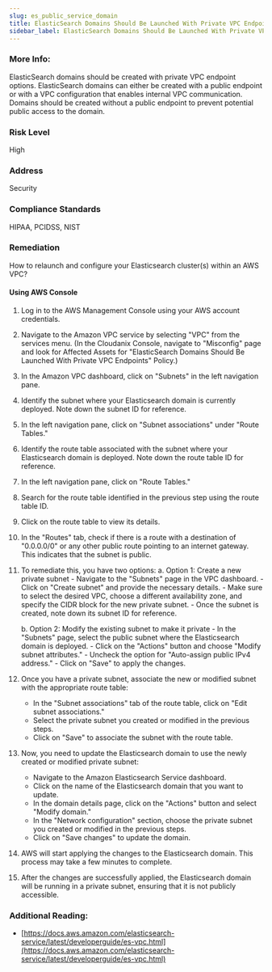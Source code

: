 ```yaml
---
slug: es_public_service_domain
title: ElasticSearch Domains Should Be Launched With Private VPC Endpoints
sidebar_label: ElasticSearch Domains Should Be Launched With Private VPC Endpoints
---
```


### More Info:

ElasticSearch domains should be created with private VPC endpoint options. ElasticSearch domains can either be created with a public endpoint or with a VPC configuration that enables internal VPC communication. Domains should be created without a public endpoint to prevent potential public access to the domain.

### Risk Level

High

### Address

Security

### Compliance Standards

HIPAA, PCIDSS, NIST

### Remediation

How to relaunch and configure your Elasticsearch cluster(s) within an AWS VPC?

#### Using AWS Console

1. Log in to the AWS Management Console using your AWS account credentials.
2. Navigate to the Amazon VPC service by selecting "VPC" from the services menu.
    (In the Cloudanix Console, navigate to "Misconfig" page and look for Affected Assets for "ElasticSearch Domains Should Be Launched With Private VPC Endpoints" Policy.)
3. In the Amazon VPC dashboard, click on "Subnets" in the left navigation pane.
4. Identify the subnet where your Elasticsearch domain is currently deployed. Note down the subnet ID for reference.
5. In the left navigation pane, click on "Subnet associations" under "Route Tables."
6. Identify the route table associated with the subnet where your Elasticsearch domain is deployed. Note down the route table ID for reference.
7. In the left navigation pane, click on "Route Tables."
8. Search for the route table identified in the previous step using the route table ID.
9. Click on the route table to view its details.
10. In the "Routes" tab, check if there is a route with a destination of "0.0.0.0/0" or any other public route pointing to an internet gateway. This indicates that the subnet is public.
11. To remediate this, you have two options:
    a. Option 1: Create a new private subnet
        - Navigate to the "Subnets" page in the VPC dashboard.
        - Click on "Create subnet" and provide the necessary details.
        - Make sure to select the desired VPC, choose a different availability zone, and specify the CIDR block for the new private subnet.
        - Once the subnet is created, note down its subnet ID for reference.

    b. Option 2: Modify the existing subnet to make it private
        - In the "Subnets" page, select the public subnet where the Elasticsearch domain is deployed.
        - Click on the "Actions" button and choose "Modify subnet attributes."
        - Uncheck the option for "Auto-assign public IPv4 address."
        - Click on "Save" to apply the changes.
12. Once you have a private subnet, associate the new or modified subnet with the appropriate route table:
    - In the "Subnet associations" tab of the route table, click on "Edit subnet associations."
    - Select the private subnet you created or modified in the previous steps.
    - Click on "Save" to associate the subnet with the route table.
13. Now, you need to update the Elasticsearch domain to use the newly created or modified private subnet:
    - Navigate to the Amazon Elasticsearch Service dashboard.
    - Click on the name of the Elasticsearch domain that you want to update.
    - In the domain details page, click on the "Actions" button and select "Modify domain."
    - In the "Network configuration" section, choose the private subnet you created or modified in the previous steps.
    - Click on "Save changes" to update the domain.
14. AWS will start applying the changes to the Elasticsearch domain. This process may take a few minutes to complete.
15. After the changes are successfully applied, the Elasticsearch domain will be running in a private subnet, ensuring that it is not publicly accessible.

### Additional Reading:

- [https://docs.aws.amazon.com/elasticsearch-service/latest/developerguide/es-vpc.html](https://docs.aws.amazon.com/elasticsearch-service/latest/developerguide/es-vpc.html) 

